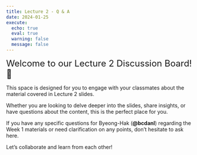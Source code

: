 ```yaml
---
title: Lecture 2 - Q & A
date: 2024-01-25
execute: 
  echo: true
  eval: true
  warning: false
  message: false
---
```


<font size = "5">Welcome to our Lecture 2 Discussion Board! 👋 </font>


This space is designed for you to engage with your classmates about the material covered in Lecture 2 slides.

Whether you are looking to delve deeper into the slides, share insights, or have questions about the content, this is the perfect place for you.

If you have any specific questions for Byeong-Hak (**@bcdanl**) regarding the Week 1 materials or need clarification on any points, don't hesitate to ask here. 

Let's collaborate and learn from each other!
